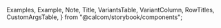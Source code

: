 
  Examples,
  Example,
  Note,
  Title,
  VariantsTable,
  VariantColumn,
  RowTitles,
  CustomArgsTable,
} from "@calcom/storybook/components";


<Meta title="UI/Skeleton" component={Skeleton} />

<Title title="Skeleton" suffix="Brief" subtitle="Version 2.0 — Last Update: 22 Aug 2022" />

## Definition

Skeletons are used as a placeholder to the content while the content is being loaded. It is used to improve the user experience by providing a visual cue that the content is loading.

## Structure

<CustomArgsTable of={Skeleton} />

<Examples title="Skeleton Avatar">
  <Example title="Primary">
    <SkeletonAvatar className="h-8 w-8" />
  </Example>
</Examples>

<Examples title="Skeleton Text">
  <Example title="Primary">
    <SkeletonText className="h-4 w-32" />
  </Example>
</Examples>

<Examples title="Skeleton Button">
  <Example title="Primary">
    <SkeletonButton className="h-8 w-32" />
  </Example>
</Examples>
